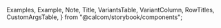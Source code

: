 
  Examples,
  Example,
  Note,
  Title,
  VariantsTable,
  VariantColumn,
  RowTitles,
  CustomArgsTable,
} from "@calcom/storybook/components";


<Meta title="UI/Skeleton" component={Skeleton} />

<Title title="Skeleton" suffix="Brief" subtitle="Version 2.0 — Last Update: 22 Aug 2022" />

## Definition

Skeletons are used as a placeholder to the content while the content is being loaded. It is used to improve the user experience by providing a visual cue that the content is loading.

## Structure

<CustomArgsTable of={Skeleton} />

<Examples title="Skeleton Avatar">
  <Example title="Primary">
    <SkeletonAvatar className="h-8 w-8" />
  </Example>
</Examples>

<Examples title="Skeleton Text">
  <Example title="Primary">
    <SkeletonText className="h-4 w-32" />
  </Example>
</Examples>

<Examples title="Skeleton Button">
  <Example title="Primary">
    <SkeletonButton className="h-8 w-32" />
  </Example>
</Examples>
